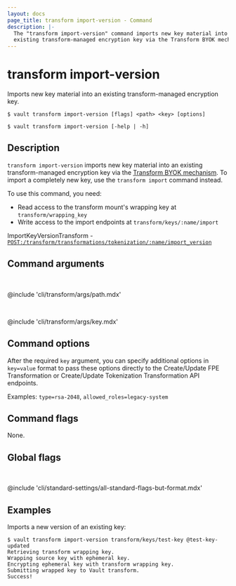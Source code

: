 ```yaml
---
layout: docs
page_title: transform import-version - Command
description: |-
  The "transform import-version" command imports new key material into an 
  existing transform-managed encryption key via the Transform BYOK mechanism.
---
```


# transform import-version

Imports new key material into an existing transform-managed encryption key.

<CodeBlockConfig hideClipboard>

```shell-session
$ vault transform import-version [flags] <path> <key> [options]

$ vault transform import-version [-help | -h]
```

</CodeBlockConfig>

## Description

`transform import-version` imports new key material into an existing 
transform-managed encryption key via the [Transform BYOK mechanism](/vault/docs/secrets/transform#bring-your-own-key-byok). 
To import a completely new key, use the `transform import` command instead.

To use this command, you need:

- Read access to the transform mount's wrapping key at `transform/wrapping_key`
- Write access to the import endpoints at `transform/keys/:name/import`

<Tip title="Related API endpoints">

  ImportKeyVersionTransform - [`POST:/transform/transformations/tokenization/:name/import_version`](/vault/api-docs/secret/transform#import-key-version-for-tokenization-transformation)

</Tip>

## Command arguments

<br />

@include 'cli/transform/args/path.mdx'

<br />

@include 'cli/transform/args/key.mdx'

## Command options

After the required `key` argument, you can specify additional options in 
`key=value` format to pass these options directly to the Create/Update FPE 
Transformation or Create/Update Tokenization Transformation API endpoints.

Examples: `type=rsa-2048`, `allowed_roles=legacy-system`

## Command flags

None.

## Global flags

<br />

@include 'cli/standard-settings/all-standard-flags-but-format.mdx'

## Examples

Imports a new version of an existing key:

```shell-session
$ vault transform import-version transform/keys/test-key @test-key-updated
Retrieving transform wrapping key.
Wrapping source key with ephemeral key.
Encrypting ephemeral key with transform wrapping key.
Submitting wrapped key to Vault transform.
Success!
```